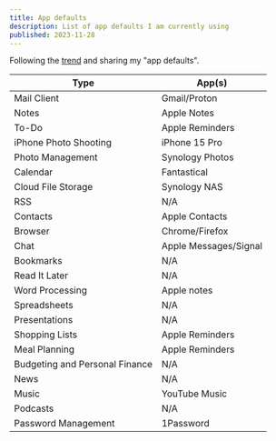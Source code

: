```yaml
---
title: App defaults
description: List of app defaults I am currently using
published: 2023-11-28
---
```


Following the [trend](https://defaults.rknight.me/) and sharing my "app defaults".

| Type | App(s) |
|-|-|
| Mail Client | Gmail/Proton |
| Notes | Apple Notes |
| To-Do | Apple Reminders |
| iPhone Photo Shooting | iPhone 15 Pro |
| Photo Management | Synology Photos |
| Calendar | Fantastical |
| Cloud File Storage | Synology NAS |
| RSS | N/A |
| Contacts | Apple Contacts |
| Browser | Chrome/Firefox |
| Chat | Apple Messages/Signal |
| Bookmarks | N/A |
| Read It Later | N/A |
| Word Processing | Apple notes |
| Spreadsheets | N/A |
| Presentations | N/A |
| Shopping Lists | Apple Reminders |
| Meal Planning | Apple Reminders |
| Budgeting and Personal Finance | N/A |
| News | N/A |
| Music | YouTube Music |
| Podcasts | N/A |
| Password Management | 1Password |